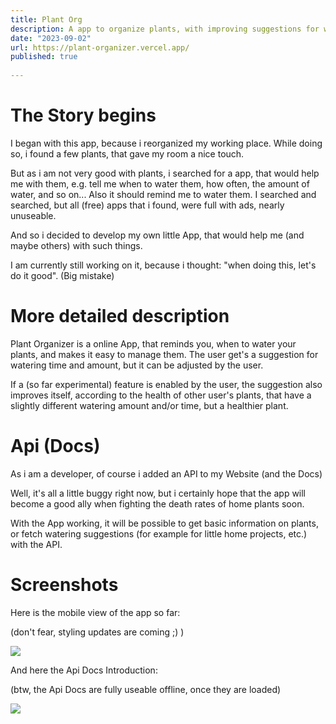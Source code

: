 ```yaml
---
title: Plant Org
description: A app to organize plants, with improving suggestions for watering. I also added a API + Docs for fetching information from the plant-DB
date: "2023-09-02"
url: https://plant-organizer.vercel.app/
published: true
  
---
```


# The Story begins

I began with this app, because i reorganized my working place. 
While doing so, i found a few plants, that gave my room a nice touch. 

But as i am not very good with plants, i searched for a app, that would help me with them, 
e.g. tell me when to water them, how often, the amount of water, and so on...
Also it should remind me to water them. I searched and searched, but all (free) apps that i found,
were full with ads, nearly unuseable.

And so i decided to develop my own little App, that would help me (and maybe others) with such things.

I am currently still working on it, because i thought: "when doing this, let's do it good". (Big mistake)


# More detailed description

Plant Organizer is a online App, that reminds you, when to water your plants, and makes it easy to manage them.
The user get's a suggestion for watering time and amount, but it can be adjusted by the user.

If a (so far experimental) feature is enabled by the user, the suggestion also improves itself, 
according to the health of other user's plants, that have a slightly different watering amount and/or time, 
but a healthier plant.


# Api (Docs)

As i am a developer, of course i added an API to my Website (and the Docs)

Well, it's all a little buggy right now, but i certainly hope that the app will become a good ally 
when fighting the death rates of home plants soon.

With the App working, it will be possible to get basic information on plants, 
or fetch watering suggestions (for example for little home projects, etc.) with the API.


# Screenshots

Here is the mobile view of the app so far:

(don't fear, styling updates are coming ;) )

![](/plant-org-mobile.png)

And here the Api Docs Introduction:

(btw, the Api Docs are fully useable offline, once they are loaded)

![](/plant-org-api-docs.png)
